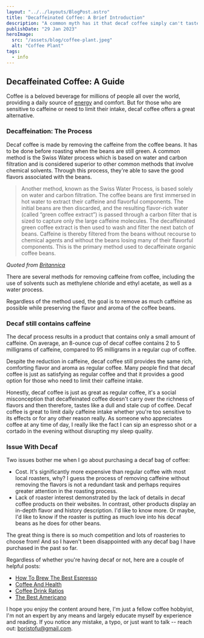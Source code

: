 ```yaml
---
layout: "../../layouts/BlogPost.astro"
title: "Decaffeinated Coffee: A Brief Introduction"
description: "A common myth has it that decaf coffee simply can't taste as good. Luckily, it couldn't be further from the truth and let's see how"
publishDate: "29 Jan 2023"
heroImage:
  src: "/assets/blog/coffee-plant.jpeg"
  alt: "Coffee Plant"
tags:
  - info
---
```


## Decaffeinated Coffee: A Guide

Coffee is a beloved beverage for millions of people all over the world, providing a daily source of [energy](https://science.howstuffworks.com/caffeine4.htm) and comfort. But for those who are sensitive to caffeine or need to limit their intake, decaf coffee offers a great alternative.

### Decaffeination: The Process
Decaf coffee is made by removing the caffeine from the coffee beans. It has to be done before roasting when the beans are still green.  A common method is the Swiss Water process which is based on water and carbon filtration and is considered superior to other common methods that involve chemical solvents. Through this process, they're able to save the good flavors associated with the beans.

> Another method, known as the Swiss Water Process, is based solely on water and carbon filtration. The coffee beans are first immersed in hot water to extract their caffeine and flavorful components. The initial beans are then discarded, and the resulting flavor-rich water (called “green coffee extract”) is passed through a carbon filter that is sized to capture only the large caffeine molecules. The decaffeinated green coffee extract is then used to wash and filter the next batch of beans. Caffeine is thereby filtered from the beans without recourse to chemical agents and without the beans losing many of their flavorful components. This is the primary method used to decaffeinate organic coffee beans.

*Quoted from [Britannica](https://www.britannica.com/story/how-is-coffee-decaffeinated)*

There are several methods for removing caffeine from coffee, including the use of solvents such as methylene chloride and ethyl acetate, as well as a water process. 

Regardless of the method used, the goal is to remove as much caffeine as possible while preserving the flavor and aroma of the coffee beans.

### Decaf still contains caffeine
The decaf process results in a product that contains only a small amount of caffeine. On average, an 8-ounce cup of decaf coffee contains 2 to 5 milligrams of caffeine, compared to 95 milligrams in a regular cup of coffee.

Despite the reduction in caffeine, decaf coffee still provides the same rich, comforting flavor and aroma as regular coffee. Many people find that decaf coffee is just as satisfying as regular coffee and that it provides a good option for those who need to limit their caffeine intake.

Honestly, decaf coffee is just as great as regular coffee, it's a social misconception that decaffeinated coffee doesn't carry over the richness of flavors and then therefore, tastes like a dull and stale cup of coffee. Decaf coffee is great to limit daily caffeine intake whether you're too sensitive to its effects or for any other reason really. As someone who appreciates coffee at any time of day, I really like the fact I can sip an espresso shot or a cortado in the evening without disrupting my sleep quality.

### Issue With Decaf
Two issues bother me when I go about purchasing a decaf bag of coffee:
- Cost. It's significantly more expensive than regular coffee with most local roasters, why? I guess the process of removing caffeine without removing the flavors is not a redundant task and perhaps requires greater attention in the roasting process.
- Lack of roaster interest demonstrated by the lack of details in decaf coffee products on their websites. In contrast, other products display an in-depth flavor and history description. I'd like to know more. Or maybe, I'd like to know if the roaster is putting as much love into his decaf beans as he does for other beans.

The great thing is there is so much competition and lots of roasteries to choose from! And so I haven't been disappointed with any decaf bag I have purchased in the past so far.



Regardless of whether you're having decaf or not, here are a couple of helpful posts:

- [How To Brew The Best Espresso](/posts/guides/how-to-brew-the-best-espresso-shot/)
- [Coffee And Health](/posts/coffee-and-health/)
- [Coffee Drink Ratios](/posts/coffee-and-ratios/)
- [The Best Americano](/posts/upside-down-americano/)


I hope you enjoy the content around here, I'm just a fellow coffee hobbyist, I'm not an expert by any means and largely educate myself by experience and reading. If you notice any mistake, a typo, or just want to talk -- reach out: boristofu@gmail.com.